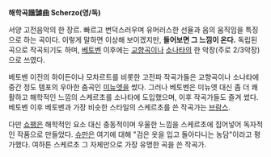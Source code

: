 
'''해학곡諧謔曲 Scherzo(영/독)'''


서양 고전음악의 한 장르. 빠르고 변덕스러우며 유머러스한 선율과 음의 움직임을 특징으로 하는 곡이다. 이렇게 말하면 이상해 보이겠지만, '''들어보면 그 느낌이 온다.''' 독립된 곡으로 작곡되기도 하며, [[베토벤]] 이후에는 [[교향곡]]이나 [[소나타]]의 한 악장(주로 2/3악장)으로 쓰였다.

베토벤 이전의 하이든이나 모차르트를 비롯한 고전파 작곡가들은 교향곡이나 소나타에 중간 정도 템포의 우아한 춤곡인 [[미뉴엣]]을 썼다. 그러나 베토벤은 미뉴엣 대신 좀 더 쾌활하고 해학적인 느낌의 스케르초를 소나타에 도입했으며, 이후 작곡가들도 즐겨 썼다. 베토벤 이후 베토벤과 가장 비슷한 스타일의 스케르초를 쓴 작곡가는 [[브람스]].

다만 [[쇼팽]]은 해학적인 요소 대신 충동적이며 우울한 느낌을 스케르초에 집어넣어 독자적인 작품으로 만들었다. [[슈만]]은 여기에 대해 "검은 옷을 입고 돌아다니는 농담"이라고 평가했다. 여하튼 스케르초 그 자체만으로 가장 유명한 곡을 쓴 작곡가.
